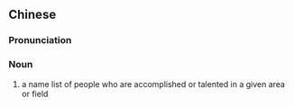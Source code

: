 ==Chinese==
{{zh-forms|s=点将录}}

===Pronunciation===
{{zh-pron
|m=diǎnjiànglù
|cat=n
}}

===Noun===
{{zh-noun}}
# a name list of people who are accomplished or talented in a given area or field